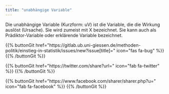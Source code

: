 ```yaml
---
title: "unabhängige Variable"
---
```


Die unabhängige Variable (Kurzform: uV) ist die Variable, die die Wirkung auslöst (Ursache). Sie wird zumeist mit X bezeichnet. Sie kann auch als Prädiktor-Variable oder erklärende Variable bezeichnet.

{{% buttonGit href=\"https\:\/\/gitlab.ub.uni-giessen.de\/methoden-politik\/einstieg-in-statistik\/issues\/new?issue[title]=\" icon=\"fas fa-bug\" %}} {{% /buttonGit %}} 

{{% buttonGit href=\"https\:\/\/twitter.com\/share?url=\" icon=\"fab fa-twitter\" %}} {{% /buttonGit %}}

{{% buttonGit href=\"https\:\/\/www.facebook.com\/sharer\/sharer.php?u=\" icon=\"fab fa-facebook\" %}} {{% /buttonGit %}}
